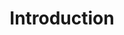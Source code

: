 ---
id: 5
type: Unit
title: "Introduction"
description: "Learn the basics of JavaScript"
lessons: ["js_basic1","js_basic2"]
---